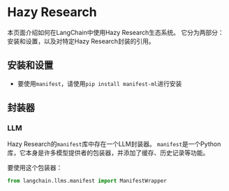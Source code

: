 # Hazy Research

本页面介绍如何在LangChain中使用Hazy Research生态系统。
它分为两部分：安装和设置，以及对特定Hazy Research封装的引用。

## 安装和设置
- 要使用`manifest`，请使用`pip install manifest-ml`进行安装

## 封装器

### LLM

Hazy Research的`manifest`库中存在一个LLM封装器。 
`manifest`是一个Python库，它本身是许多模型提供者的包装器，并添加了缓存、历史记录等功能。

要使用这个包装器：
```python
from langchain.llms.manifest import ManifestWrapper
```
